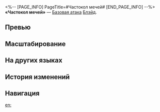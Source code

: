 <%-- [PAGE_INFO]
PageTitle=#Частокол мечей#
[END_PAGE_INFO] --%>
{{Навык Инфобокс
|Название         = Частокол мечей
|Изображение      = Навык Частокол мечей.png
|Персонаж         = Блэйд
|Тип              = Базовая атака
|Тэг              = Взрывная атака
|УронСтойк        = 20 (основная цель)<br />10
|ЭнергияГен       = 30
|Энергия          = 
|Длительность     = 
|Описание         = Расходует 10% от своего макс. НР и наносит выбранному противнику ветряной урон, равный {{Цвет|Выделенный|20%—44%}} от силы атаки Блэйда плюс {{Цвет|Выделенный|50%—110%}} от его макс. НР, и ветряной урон соседним целям, равный {{Цвет|Выделенный|8%—17,6%}} от силы атаки Блэйда плюс {{Цвет|Выделенный|20%—44%}} от его макс. НР.<br />Если текущего НР недостаточно, то использование атаки Частокол мечей опускает текущее НР Блэйда до 1 ед.<br />Атака Частокол мечей не может восстанавливать очки навыков.
|Свойство1        = 
|Масштабирование1 = 
}}
'''«Частокол мечей»''' — [[Базовая атака]] [[Блэйд]].

==Превью==
{{Превью
|Файл = Частокол мечей Превью
}}

==Масштабирование==
{{Масштабирование навыка
|20%;24%;28%;32%;36%;40%;44%;48%;52%;56%
|8%;9.6%;11.2%;12.8%;14.4%;16%;17.6%;19.2%;20.8%;22.4%
|50%;60%;70%;80%;90%;100%;110%;120%;130%;140%
|20%;24%;28%;32%;36%;40%;44%;48%;52%;56%
}}

==На других языках==
{{На других языках
|en   = Forest of Swords
|zhs  = 无间剑树
|zht  = 無間劍樹
|ja   = {{Rubi|無間剣樹|むげんけんじゅ}}
|ko   = 무간검수(無間劍樹)
|es   = Bosque de espadas
|fr   = Forêt de lames
|ru   = Частокол мечей
|th   = Forest of Swords
|vi   = Rừng Kiếm
|de   = Schwerterwald
|id   = Forest of Swords
|pt   = Floresta de Espadas
}}

==История изменений==
{{История изменений|3.5}}

==Навигация==
{{Навык Навбокс|Блэйд}}

[[en:]]